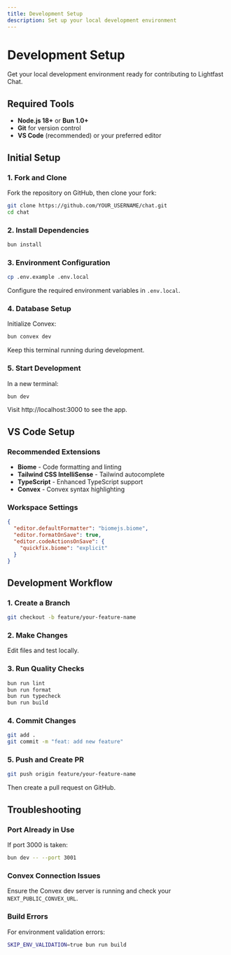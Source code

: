 ```yaml
---
title: Development Setup
description: Set up your local development environment
---
```


# Development Setup

Get your local development environment ready for contributing to Lightfast Chat.

## Required Tools

- **Node.js 18+** or **Bun 1.0+**
- **Git** for version control
- **VS Code** (recommended) or your preferred editor

## Initial Setup

### 1. Fork and Clone

Fork the repository on GitHub, then clone your fork:

```bash
git clone https://github.com/YOUR_USERNAME/chat.git
cd chat
```

### 2. Install Dependencies

```bash
bun install
```

### 3. Environment Configuration

```bash
cp .env.example .env.local
```

Configure the required environment variables in `.env.local`.

### 4. Database Setup

Initialize Convex:

```bash
bun convex dev
```

Keep this terminal running during development.

### 5. Start Development

In a new terminal:

```bash
bun dev
```

Visit http://localhost:3000 to see the app.

## VS Code Setup

### Recommended Extensions

- **Biome** - Code formatting and linting
- **Tailwind CSS IntelliSense** - Tailwind autocomplete
- **TypeScript** - Enhanced TypeScript support
- **Convex** - Convex syntax highlighting

### Workspace Settings

```json
{
  "editor.defaultFormatter": "biomejs.biome",
  "editor.formatOnSave": true,
  "editor.codeActionsOnSave": {
    "quickfix.biome": "explicit"
  }
}
```

## Development Workflow

### 1. Create a Branch

```bash
git checkout -b feature/your-feature-name
```

### 2. Make Changes

Edit files and test locally.

### 3. Run Quality Checks

```bash
bun run lint
bun run format
bun run typecheck
bun run build
```

### 4. Commit Changes

```bash
git add .
git commit -m "feat: add new feature"
```

### 5. Push and Create PR

```bash
git push origin feature/your-feature-name
```

Then create a pull request on GitHub.

## Troubleshooting

### Port Already in Use

If port 3000 is taken:

```bash
bun dev -- --port 3001
```

### Convex Connection Issues

Ensure the Convex dev server is running and check your `NEXT_PUBLIC_CONVEX_URL`.

### Build Errors

For environment validation errors:

```bash
SKIP_ENV_VALIDATION=true bun run build
```